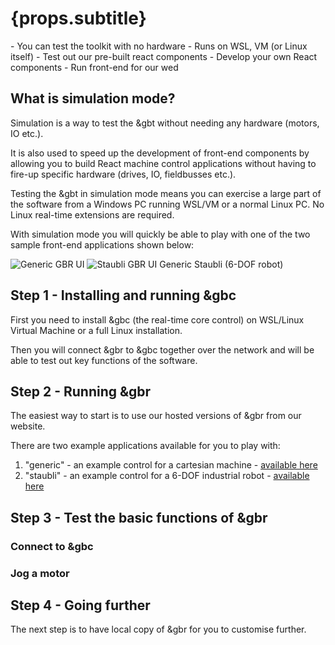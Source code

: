 


# {props.subtitle}

<Tldr>
    - You can test the toolkit with no hardware
    - Runs on WSL, VM (or Linux itself)
    - Test out our pre-built react components
    - Develop your own React components
    - Run front-end for our wed
</Tldr>

## What is simulation mode?
Simulation is a way to test the &gbt without needing any hardware (motors, IO etc.).

It is also used to speed up the development of front-end components by allowing you to build React machine control applications without having to fire-up specific hardware (drives, IO, fieldbusses etc.).

Testing the &gbt in simulation mode means you can exercise a large part of the software from a Windows PC running WSL/VM or a normal Linux PC. No Linux real-time extensions are required.

With simulation mode you will quickly be able to play with one of the two sample front-end applications shown below:

<BogStandardRow>
    <BogStandardCol span={12}><Image meta={generic_gbr} alt="Generic GBR UI" MaxWidth={400}/>
    </BogStandardCol>
    <BogStandardCol span={12}><Image meta={staubli_gbr} alt="Staubli GBR UI" MaxWdith={500}/></BogStandardCol>
</BogStandardRow>

<BogStandardRow>
    <BogStandardCol span={12}>Generic</BogStandardCol>
    <BogStandardCol span={12}>Staubli (6-DOF robot)</BogStandardCol>
</BogStandardRow>


## Step 1 - Installing and running &gbc
First you need to install &gbc (the real-time core control) on WSL/Linux Virtual Machine or a full Linux installation.

Then you will connect &gbr to &gbc together over the network and will be able to test out key functions of the software.

<InstallGbc/>

<RunGbc/>

## Step 2 - Running &gbr

The easiest way to start is to use our hosted versions of &gbr from our website.

There are two example applications available for you to play with:

1. "generic" - an example control for a cartesian machine - <a href="https://preview.glowbuzzer.com/examples/generic/index.html">available here</a>
1. "staubli" - an example control for a 6-DOF industrial robot - <a href="https://preview.glowbuzzer.com/examples/staubli/index.html">available here</a>

## Step 3 - Test the basic functions of &gbr

### Connect to &gbc

<FrontendConnect/>

### Jog a motor

<Jog/>

## Step 4 - Going further

The next step is to have local copy of &gbr for you to customise further.

<CraTemplate/>


